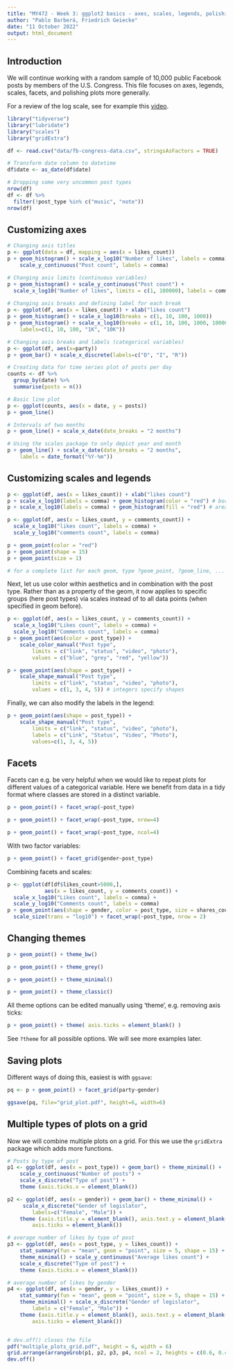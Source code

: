 ```yaml
---
title: "MY472 - Week 3: ggplot2 basics - axes, scales, legends, polishing plots"
author: "Pablo Barberá, Friedrich Geiecke"
date: "11 October 2022"
output: html_document
---
```


## Introduction

We will continue working with a random sample of 10,000 public Facebook posts by members of the U.S. Congress. This file focuses on axes, legends, scales, facets, and polishing plots more generally.

For a review of the log scale, see for example this [video](https://www.youtube.com/watch?v=sBhEi4L91Sg).

```r
library("tidyverse")
library("lubridate")
library("scales")
library("gridExtra")
```

```r
df <- read.csv("data/fb-congress-data.csv", stringsAsFactors = TRUE)

# Transform date column to datetime
df$date <- as_date(df$date)

# Dropping some very uncommon post types
nrow(df)
df <- df %>%
  filter(!post_type %in% c("music", "note"))
nrow(df)
```

## Customizing axes

```r

# Changing axis titles
p <- ggplot(data = df, mapping = aes(x = likes_count))
p + geom_histogram() + scale_x_log10("Number of likes", labels = comma) +
    scale_y_continuous("Post count", labels = comma)

# Changing axis limits (continuous variables)
p + geom_histogram() + scale_y_continuous("Post count") +
  scale_x_log10("Number of likes", limits = c(1, 100000), labels = comma)
    
# Changing axis breaks and defining label for each break
p <- ggplot(df, aes(x = likes_count)) + xlab("likes count")
p + geom_histogram() + scale_x_log10(breaks = c(1, 10, 100, 1000))
p + geom_histogram() + scale_x_log10(breaks = c(1, 10, 100, 1000, 10000),
    labels=c(1, 10, 100, "1K", "10K"))

# Changing axis breaks and labels (categorical variables)
p <- ggplot(df, aes(x=party))
p + geom_bar() + scale_x_discrete(labels=c("D", "I", "R"))

# Creating data for time series plot of posts per day
counts <- df %>%
  group_by(date) %>% 
  summarise(posts = n())

# Basic line plot
p <- ggplot(counts, aes(x = date, y = posts))
p + geom_line()

# Intervals of two months
p + geom_line() + scale_x_date(date_breaks = "2 months")

# Using the scales package to only depict year and month
p + geom_line() + scale_x_date(date_breaks = "2 months", 
    labels = date_format("%Y-%m"))
```

## Customizing scales and legends

```r
p <- ggplot(df, aes(x = likes_count)) + xlab("likes count")
p + scale_x_log10(labels = comma) + geom_histogram(color = "red") # border of geoms
p + scale_x_log10(labels = comma) + geom_histogram(fill = "red") # area of geoms

p <- ggplot(df, aes(x = likes_count, y = comments_count)) +
  scale_x_log10("likes count", labels = comma) +
  scale_y_log10("comments count", labels = comma)

p + geom_point(color = "red")
p + geom_point(shape = 15)
p + geom_point(size = 1)

# for a complete list for each geom, type ?geom_point, ?geom_line, ...
```

Next, let us use color within aesthetics and in combination with the post type. Rather than as a property of the geom, it now applies to specific groups (here post types) via scales  instead of to all data points (when specified in geom before).

```r
p <- ggplot(df, aes(x = likes_count, y = comments_count)) +
  scale_x_log10("Likes count", labels = comma) +
  scale_y_log10("Comments count", labels = comma)
p + geom_point(aes(color = post_type)) +
    scale_color_manual("Post type",
        limits = c("link", "status", "video", "photo"),
        values = c("blue", "grey", "red", "yellow"))

p + geom_point(aes(shape = post_type)) +
    scale_shape_manual("Post type",
        limits = c("link", "status", "video", "photo"),
        values = c(1, 3, 4, 5)) # integers specify shapes
```

Finally, we can also modify the labels in the legend:

```r
p + geom_point(aes(shape = post_type)) +
    scale_shape_manual("Post type",
        limits = c("link", "status", "video", "photo"),
        labels = c("Link", "Status", "Video", "Photo"),
        values=c(1, 3, 4, 5))
```

## Facets

Facets can e.g. be very helpful when we would like to repeat plots for different values of a categorical variable. Here we benefit from data in a tidy format where classes are stored in a distinct variable.

```r
p + geom_point() + facet_wrap(~post_type)

p + geom_point() + facet_wrap(~post_type, nrow=4)

p + geom_point() + facet_wrap(~post_type, ncol=4)
```

With two factor variables:

```r
p + geom_point() + facet_grid(gender~post_type)
```

Combining facets and scales:

```r
p <- ggplot(df[df$likes_count>5000,], 
            aes(x = likes_count, y = comments_count)) +
  scale_x_log10("Likes count", labels = comma) +
  scale_y_log10("Comments count", labels = comma)
p + geom_point(aes(shape = gender, color = post_type, size = shares_count)) +
  scale_size(trans = "log10") + facet_wrap(~post_type, nrow = 2)  
```


## Changing themes

```r
p + geom_point() + theme_bw()

p + geom_point() + theme_grey()

p + geom_point() + theme_minimal()

p + geom_point() + theme_classic()
```

All theme options can be edited manually using 'theme', e.g. removing axis ticks:

```r
p + geom_point() + theme( axis.ticks = element_blank() )
```

See `?theme` for all possible options. We will see more examples later.

## Saving plots

Different ways of doing this, easiest is with `ggsave`:

```r
pq <- p + geom_point() + facet_grid(party~gender)

ggsave(pq, file="grid_plot.pdf", height=6, width=6)
```

## Multiple types of plots on a grid

Now we will combine multiple plots on a grid. For this we use the `gridExtra` package which adds more functions.

```r
# Posts by type of post
p1 <- ggplot(df, aes(x = post_type)) + geom_bar() + theme_minimal() +
    scale_y_continuous("Number of posts") + 
    scale_x_discrete("Type of post") +
    theme (axis.ticks.x = element_blank())

p2 <- ggplot(df, aes(x = gender)) + geom_bar() + theme_minimal() +
     scale_x_discrete("Gender of legislator", 
        labels=c("Female", "Male")) +   
    theme (axis.title.y = element_blank(), axis.text.y = element_blank(),
        axis.ticks = element_blank())

# average number of likes by type of post
p3 <- ggplot(df, aes(x = post_type, y = likes_count)) + 
    stat_summary(fun = "mean", geom = "point", size = 5, shape = 15) +
    theme_minimal() + scale_y_continuous("Average likes count") +
    scale_x_discrete("Type of post") +
    theme (axis.ticks.x = element_blank()) 

# average number of likes by gender
p4 <- ggplot(df, aes(x = gender, y = likes_count)) + 
    stat_summary(fun = "mean", geom = "point", size = 5, shape = 15) +
    theme_minimal() + scale_x_discrete("Gender of legislator", 
        labels = c("Female", "Male")) +   
    theme (axis.title.y = element_blank(), axis.text.y = element_blank(),
        axis.ticks = element_blank())


# dev.off() closes the file
pdf("multiple_plots_grid.pdf", height = 6, width = 6)
grid.arrange(arrangeGrob(p1, p2, p3, p4, ncol = 2, heights = c(0.6, 0.4)))
dev.off()
```
